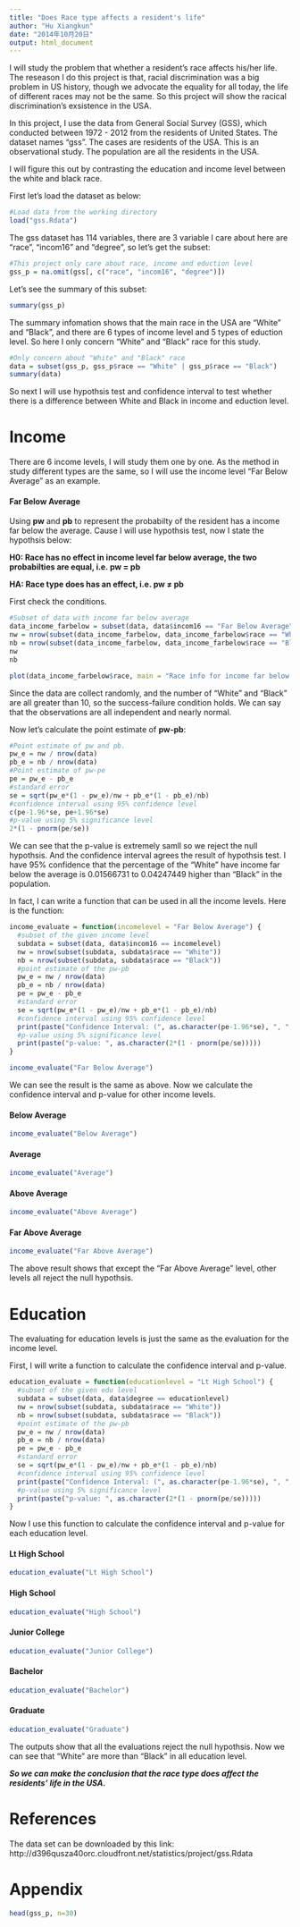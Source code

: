 ```yaml
---
title: "Does Race type affects a resident's life"
author: "Hu Xiangkun"
date: "2014年10月20日"
output: html_document
---
```


I will study the problem that whether a resident's race affects his/her life. The reseason I do this project is that, racial discrimination was a big problem in US history, though we advocate the equality for all today, the life of different races may not be the same. So this project will show the racical discrimination's exsistence in the USA.

In this project, I use the data from General Social Survey (GSS), which conducted between 1972 - 2012 from the residents of United States. The dataset names "gss". The cases are residents of the USA. This is an observational study. The population are all the residents in the USA.

I will figure this out by contrasting the education and income level between the white and black race.

First let's load the dataset as below:

```r
#Load data from the working directory
load("gss.Rdata")
```

The gss dataset has 114 variables, there are 3 variable I care about here are "race", "incom16" and "degree", so let's get the subset:

```r
#This project only care about race, income and eduction level
gss_p = na.omit(gss[, c("race", "incom16", "degree")])
```

Let's see the summary of this subset:

```r
summary(gss_p)
```

The summary infomation shows that the main race in the USA are "White" and "Black", and there are 6 types of income level and 5 types of eduction level. So here I only concern "White" and "Black" race for this study.

```r
#Only concern about "White" and "Black" race
data = subset(gss_p, gss_p$race == "White" | gss_p$race == "Black")
summary(data)
```

So next I will use hypothsis test and confidence interval to test whether there is a difference between White and Black in income and eduction level.

Income
===========
There are 6 income levels, I will study them one by one. As the method in study different types are the same, so I will use the income level "Far Below Average" as an example.

#### Far Below Average
Using **pw** and **pb** to represent the probabilty of the resident has a income far below the average. Cause I will use hypothsis test, now I state the hypothsis below:

**H0: Race has no effect in income level far below average, the two probabilties are equal, i.e. pw = pb** 

**HA: Race type does has an effect, i.e. pw ≠ pb**

First check the conditions.

```r
#Subset of data with income far below average
data_income_farbelow = subset(data, data$incom16 == "Far Below Average")
nw = nrow(subset(data_income_farbelow, data_income_farbelow$race == "White"))
nb = nrow(subset(data_income_farbelow, data_income_farbelow$race == "Black"))
nw
nb
```

```r
plot(data_income_farbelow$race, main = "Race info for income far below average")
```

Since the data are collect randomly, and the number of "White" and "Black" are all greater than 10, so the success-failure condition holds. We can say that the observations are all independent and nearly normal.

Now let's calculate the point estimate of **pw-pb**:

```r
#Point estimate of pw and pb.
pw_e = nw / nrow(data)
pb_e = nb / nrow(data)
#Point estimate of pw-pe
pe = pw_e - pb_e
#standard error
se = sqrt(pw_e*(1 - pw_e)/nw + pb_e*(1 - pb_e)/nb)
#confidence interval using 95% confidence level
c(pe-1.96*se, pe+1.96*se)
#p-value using 5% significance level
2*(1 - pnorm(pe/se))
```

We can see that the p-value is extremely samll so we reject the null hypothsis. And the confidence interval agrees the result of hypothsis test. I have 95% confidence that the percentage of the "White" have income far below the average is 0.01566731 to 0.04247449 higher than "Black" in the population.

In fact, I can write a function that can be used in all the income levels. Here is the function:

```r
income_evaluate = function(incomelevel = "Far Below Average") {
  #subset of the given income level
  subdata = subset(data, data$incom16 == incomelevel)
  nw = nrow(subset(subdata, subdata$race == "White"))
  nb = nrow(subset(subdata, subdata$race == "Black"))
  #point estimate of the pw-pb
  pw_e = nw / nrow(data)
  pb_e = nb / nrow(data)
  pe = pw_e - pb_e
  #standard error
  se = sqrt(pw_e*(1 - pw_e)/nw + pb_e*(1 - pb_e)/nb)
  #confidence interval using 95% confidence level
  print(paste("Confidence Interval: (", as.character(pe-1.96*se), ", ", as.character(pe+1.96*se), ")", sep=""))
  #p-value using 5% significance level
  print(paste("p-value: ", as.character(2*(1 - pnorm(pe/se)))))
}
```

```r
income_evaluate("Far Below Average")
```

We can see the result is the same as above. Now we calculate the confidence interval and p-value for other income levels.

#### Below Average

```r
income_evaluate("Below Average")
```

#### Average

```r
income_evaluate("Average")
```

#### Above Average

```r
income_evaluate("Above Average")
```

#### Far Above Average

```r
income_evaluate("Far Above Average")
```

The above result shows that except the "Far Above Average" level, other levels all reject the null hypothsis.

Education
====================
The evaluating for education levels is just the same as the evaluation for the income level.

First, I will write a function to  calculate the confidence interval and p-value.

```r
education_evaluate = function(educationlevel = "Lt High School") {
  #subset of the given edu level
  subdata = subset(data, data$degree == educationlevel)
  nw = nrow(subset(subdata, subdata$race == "White"))
  nb = nrow(subset(subdata, subdata$race == "Black"))
  #point estimate of the pw-pb
  pw_e = nw / nrow(data)
  pb_e = nb / nrow(data)
  pe = pw_e - pb_e
  #standard error
  se = sqrt(pw_e*(1 - pw_e)/nw + pb_e*(1 - pb_e)/nb)
  #confidence interval using 95% confidence level
  print(paste("Confidence Interval: (", as.character(pe-1.96*se), ", ", as.character(pe+1.96*se), ")", sep=""))
  #p-value using 5% significance level
  print(paste("p-value: ", as.character(2*(1 - pnorm(pe/se)))))
}
```

Now I use this function to calculate the confidence interval and p-value for each education level.

#### Lt High School

```r
education_evaluate("Lt High School")
```

#### High School

```r
education_evaluate("High School")
```

#### Junior College

```r
education_evaluate("Junior College")
```

#### Bachelor

```r
education_evaluate("Bachelor")
```

#### Graduate

```r
education_evaluate("Graduate")
```

The outputs show that all the evaluations reject the null hypothsis. Now we can see that "White" are more than "Black" in all education level.

***So we can make the conclusion that the race type does affect the residents' life in the USA.***

References
==================
The data set can be downloaded by this link: http://d396qusza40orc.cloudfront.net/statistics/project/gss.Rdata

Appendix
==================
```r
head(gss_p, n=30)
```

